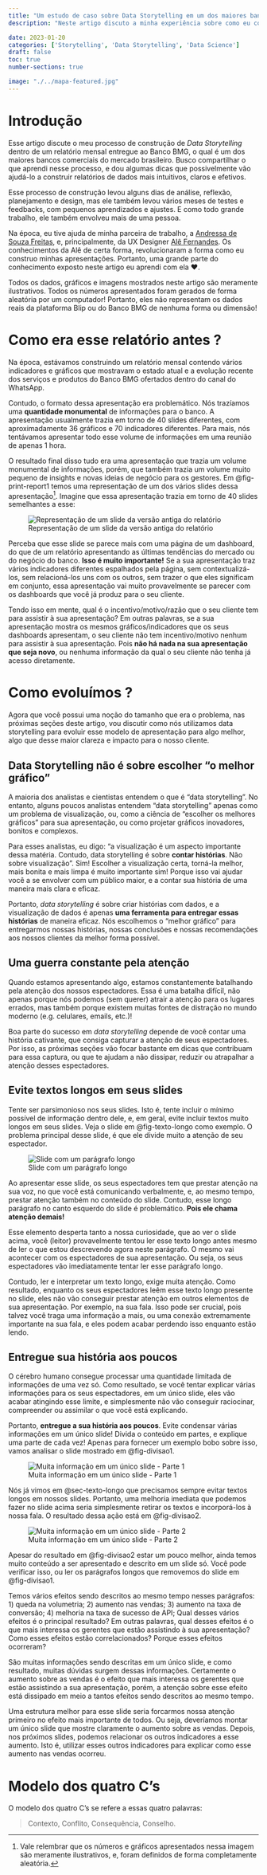 ```yaml
---
title: "Um estudo de caso sobre Data Storytelling em um dos maiores bancos brasileiros"
description: "Neste artigo discuto a minha experiência sobre como eu construi e melhorei o *Data Storytelling* de minhas apresentações para um dos maiores bancos do mercado brasileiro."

date: 2023-01-20
categories: ['Storytelling', 'Data Storytelling', 'Data Science']
draft: false
toc: true
number-sections: true

image: "./../mapa-featured.jpg"
---
```


# Introdução

Esse artigo discute o meu processo de construção de *Data Storytelling* dentro de um relatório mensal entregue ao Banco BMG, o qual é um dos maiores bancos comerciais do mercado brasileiro. Busco compartilhar o que aprendi nesse processo, e dou algumas dicas que possivelmente vão ajudá-lo a construir relatórios de dados mais intuitivos, claros e efetivos.

Esse processo de construção levou alguns dias de análise, reflexão, planejamento e design, mas ele também levou vários meses de testes e feedbacks, com pequenos aprendizados e ajustes. E como todo grande trabalho, ele também envolveu mais de uma pessoa. 

Na época, eu tive ajuda de minha parceira de trabalho, a [Andressa de Souza Freitas](https://www.linkedin.com/in/andressa-de-souza-freitas-697195177/), e, principalmente, da UX Designer [Alê Fernandes](https://www.linkedin.com/in/alefernandesbranding/). Os conhecimentos da Alê de certa forma, revolucionaram a forma como eu construo minhas apresentações. Portanto, uma grande parte do conhecimento exposto neste artigo eu aprendi com ela ❤️.


::: {.callout-important}
Todos os dados, gráficos e imagens mostrados neste artigo são meramente ilustrativos. Todos os números apresentados foram gerados de forma aleatória por um computador! Portanto, eles não representam os dados reais da plataforma Blip ou do Banco BMG de nenhuma forma ou dimensão!
:::

# Como era esse relatório antes ?

Na época, estávamos construindo um relatório mensal contendo vários indicadores e gráficos que mostravam o estado atual e a evolução recente dos serviços e produtos do Banco BMG ofertados dentro do canal do WhatsApp.

Contudo, o formato dessa apresentação era problemático. Nós trazíamos uma **quantidade monumental** de informações para o banco. A apresentação usualmente trazia em torno de 40 slides diferentes, com aproximadamente 36 gráficos e 70 indicadores diferentes. Para mais, nós tentávamos apresentar todo esse volume de informações em uma reunião de apenas 1 hora.

O resultado final disso tudo era uma apresentação que trazia um volume monumental de informações, porém, que também trazia um volume muito pequeno de insights e novas ideias de negócio para os gestores. Em @fig-print-report1 temos uma representação de um dos vários slides dessa apresentação^[Vale relembrar que os números e gráficos apresentados nessa imagem são meramente ilustrativos, e, foram definidos de forma completamente aleatória.]. Imagine que essa apresentação trazia em torno de 40 slides semelhantes a esse:

![Representação de um slide da versão antiga do relatório](./../print-report1.png){#fig-print-report1}

Perceba que esse slide se parece mais com uma página de um dashboard, do que de um relatório apresentando as últimas tendências do mercado ou do negócio do banco. **Isso é muito importante!** Se a sua apresentação traz vários indicadores diferentes espalhados pela página, sem contextualizá-los, sem relacioná-los uns com os outros, sem trazer o que eles significam em conjunto, essa apresentação vai muito provavelmente se parecer com os dashboards que você já produz para o seu cliente.

Tendo isso em mente, qual é o incentivo/motivo/razão que o seu cliente tem para assistir à sua apresentação? Em outras palavras, se a sua apresentação mostra os mesmos gráficos/indicadores que os seus dashboards apresentam, o seu cliente não tem incentivo/motivo nenhum para assistir à sua apresentação. Pois **não há nada na sua apresentação que seja novo**, ou nenhuma informação da qual o seu cliente não tenha já acesso diretamente.

# Como evoluímos ?

Agora que você possui uma noção do tamanho que era o problema, nas próximas seções deste artigo, vou discutir como nós utilizamos data storytelling para evoluir esse modelo de apresentação para algo melhor, algo que desse maior clareza e impacto para o nosso cliente.


## Data Storytelling não é sobre escolher "o melhor gráfico"

A maioria dos analistas e cientistas entendem o que é "data storytelling". No entanto, alguns poucos analistas entendem "data storytelling" apenas como um problema de visualização, ou, como a ciência de "escolher os melhores gráficos" para sua apresentação, ou como projetar gráficos inovadores, bonitos e complexos.

Para esses analistas, eu digo: "a visualização é um aspecto importante dessa matéria. Contudo, data storytelling é sobre **contar histórias**. Não sobre visualização". Sim! Escolher a visualização certa, torná-la melhor, mais bonita e mais limpa é muito importante sim! Porque isso vai ajudar você a se envolver com um público maior, e a contar sua história de uma maneira mais clara e eficaz.

Portanto, *data storytelling* é sobre criar histórias com dados, e a visualização de dados é apenas **uma ferramenta para entregar essas histórias** de maneira eficaz. Nós escolhemos o "melhor gráfico" para entregarmos nossas histórias, nossas conclusões e nossas recomendações aos nossos clientes da melhor forma possível.

## Uma guerra constante pela atenção

Quando estamos apresentando algo, estamos constantemente batalhando pela atenção dos nossos espectadores. Essa é uma batalha difícil, não apenas porque nós podemos (sem querer) atrair a atenção para os lugares errados, mas também porque existem muitas fontes de distração no mundo moderno (e.g. celulares, emails, etc.)!

Boa parte do sucesso em *data storytelling* depende de você contar uma história cativante, que consiga capturar a atenção de seus espectadores. Por isso, as próximas seções vão focar bastante em dicas que contribuam para essa captura, ou que te ajudam a não dissipar, reduzir ou atrapalhar a atenção desses espectadores.


## Evite textos longos em seus slides {#sec-texto-longo}

Tente ser parsimonioso nos seus slides. Isto é, tente incluir o mínimo possível de informação dentro dele, e, em geral, evite incluir textos muito longos em seus slides. Veja o slide em @fig-texto-longo como exemplo. O problema principal desse slide, é que ele divide muito a atenção de seu espectador.

![Slide com um parágrafo longo](./../texto-longo.png){#fig-texto-longo}

Ao apresentar esse slide, os seus espectadores tem que prestar atenção na sua voz, no que você está comunicando verbalmente, e, ao mesmo tempo, prestar atenção também no conteúdo do slide. Contudo, esse longo parágrafo no canto esquerdo do slide é problemático. **Pois ele chama atenção demais!** 

Esse elemento desperta tanto a nossa curiosidade, que ao ver o slide acima, você (leitor) provavelmente tentou ler esse texto longo antes mesmo de ler o que estou descrevendo agora neste parágrafo. O mesmo vai acontecer com os espectadores de sua apresentação. Ou seja, os seus espectadores vão imediatamente tentar ler esse parágrafo longo. 

Contudo, ler e interpretar um texto longo, exige muita atenção. Como resultado, enquanto os seus espectadores leêm esse texto longo presente no slide, eles não vão conseguir prestar atenção em outros elementos de sua apresentação. Por exemplo, na sua fala. Isso pode ser crucial, pois talvez você traga uma informação a mais, ou uma conexão extremamente importante na sua fala, e eles podem acabar perdendo isso enquanto estão lendo.



## Entregue sua história aos poucos

O cérebro humano consegue processar uma quantidade limitada de informações de uma vez só. Como resultado, se você tentar explicar várias informações para os seus espectadores, em um único slide, eles vão acabar atingindo esse limite, e simplesmente não vão conseguir raciocinar, compreender ou assimilar o que você está explicando.

Portanto, **entregue a sua história aos poucos**. Evite condensar várias informações em um único slide! Divida o conteúdo em partes, e explique uma parte de cada vez! Apenas para fornecer um exemplo bobo sobre isso, vamos analisar o slide mostrado em @fig-divisao1.

![Muita informação em um único slide - Parte 1](./../divisao1.png){#fig-divisao1}

Nós já vimos em @sec-texto-longo que precisamos sempre evitar textos longos em nossos slides. Portanto, uma melhoria imediata que podemos fazer no slide acima seria simplesmente retirar os textos e incorporá-los à nossa fala. O resultado dessa ação está em @fig-divisao2.

![Muita informação em um único slide - Parte 2](./../divisao2.png){#fig-divisao2}

Apesar do resultado em @fig-divisao2 estar um pouco melhor, ainda temos muito conteúdo a ser apresentado e descrito em um slide só. Você pode verificar isso, ou ler os parágrafos longos que removemos do slide em @fig-divisao1.

Temos vários efeitos sendo descritos ao mesmo tempo nesses parágrafos: 1) queda na volumetria; 2) aumento nas vendas; 3) aumento na taxa de conversão; 4) melhoria na taxa de sucesso de API; Qual desses vários efeitos é o principal resultado? Em outras palavras, qual desses efeitos é o que mais interessa os gerentes que estão assistindo à sua apresentação? Como esses efeitos estão correlacionados? Porque esses efeitos ocorreram?

São muitas informações sendo descritas em um único slide, e como resultado, muitas dúvidas surgem dessas informações. Certamente o aumento sobre as vendas é o efeito que mais interessa os gerentes que estão assistindo a sua apresentação, porém, a atenção sobre esse efeito está dissipado em meio a tantos efeitos sendo descritos ao mesmo tempo.

Uma estrutura melhor para esse slide seria forcarmos nossa atenção primeiro no efeito mais importante de todos. Ou seja, deveríamos montar um único slide que mostre claramente o aumento sobre as vendas. Depois, nos próximos slides, podemos relacionar os outros indicadores a esse aumento. Isto é, utilizar esses outros indicadores para explicar como esse aumento nas vendas ocorreu.

# Modelo dos quatro C's

O modelo dos quatro C's se refere a essas quatro palavras:

> Contexto, Conflito, Consequência, Conselho.
